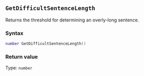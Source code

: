 ::: {.minipage data-latex="{\textwidth}"}
## `GetDifficultSentenceLength`

Returns the threshold for determining an overly-long sentence.

### Syntax {-}

``` .lua
number GetDifficultSentenceLength()
```

### Return value {-}

Type: `number`
:::
